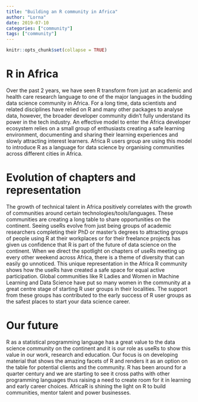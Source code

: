 ```yaml
---
title: "Building an R community in Africa"
author: "Lorna"
date: 2019-07-10
categories: ["community"]
tags: ["community"]
---
```


```r
knitr::opts_chunk$set(collapse = TRUE)
```

# R in Africa
Over the past 2 years, we have seen R transform from just an academic and health care research language to one of the major languages in the budding data science community in Africa. For a long time, data scientists and related disciplines have relied on R and many other packages to analyse data, however, the broader developer community didn’t fully understand its power in the tech industry.  An effective model to enter the Africa developer ecosystem relies on a small group of enthusiasts creating a safe learning environment, documenting and sharing their learning experiences and slowly attracting interest learners. Africa R users group are using this model to introduce R as a language for data science by organising communities across different
cities in Africa.

# Evolution of chapters and representation
The growth of technical talent in Africa positively correlates with the growth of communities around certain technologies/tools/languages. These communities are creating a long table to share opportunities on the continent.  Seeing useRs evolve from just being groups of academic researchers completing their PhD or master’s degrees to attracting groups of people using R at their workplaces or for their freelance projects has given us confidence that R is part of the future of data science on the continent.  When we direct the spotlight on chapters of useRs meeting up every other weekend across Africa, there is a theme of diversity that can easily
go unnoticed. This unique representation in the Africa R community shows how the useRs have created a safe space for equal active participation.  Global communities like R Ladies and Women in Machine Learning and Data Science have put so many women in the community at a great centre stage of starting R user groups in their localities. The support from these groups has contributed to the early success of R user groups as the safest places to start your data science career.

# Our future
R as a statistical programming language has a great value to the data science community on the continent and it is our role as useRs to show this value in our work, research and education. Our focus is on developing material that shows the amazing facets of R and renders it as an option on the table for potential clients and the community.  R has been around for a quarter century and we are starting to see it cross paths with other programming languages thus raising a need to
create room for it in learning and early career choices.  AfricaR is shining the light on R to build communities, mentor talent and power businesses.
